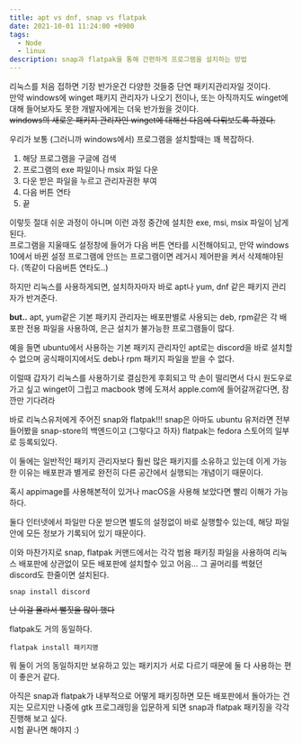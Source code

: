 ```yaml
---
title: apt vs dnf, snap vs flatpak
date: 2021-10-01 11:24:00 +0900
tags:
  - Node
  - linux
description: snap과 flatpak을 통해 간편하게 프로그램을 설치하는 방법
---
```


리눅스를 처음 접하면 기장 반가운건 다양한 것들중 단연 패키지관리자일 것이다.  
만약 windows에 winget 패키지 관리자가 나오기 전이나, 또는 아직까지도 winget에 대해 들어보자도 못한 개발자에게는 더욱 반가웠을 것이다.  
~~windows의 새로운 패키지 관리자인 winget에 대해선 다음에 다뤄보도록 하겠다.~~

우리가 보통 (그러니까 windows에서) 프로그램을 설치할때는 꽤 복잡하다.

1. 해당 프로그램을 구글에 검색
2. 프로그램의 exe 파일이나 msix 파일 다운
3. 다운 받은 파일을 누르고 관리자권한 부여
4. 다음 버튼 연타
5. 끝

이렇듯 절대 쉬운 과정이 아니며 이런 과정 중간에 설치한 exe, msi, msix 파일이 남게 된다.  
프로그램을 지울때도 설정창에 들어가 다음 버튼 연타를 시전해야되고, 만약 windows 10에서 바뀐 설정 프로그램에 안뜨는 프로그램이면 레거시 제어판을 켜서 삭제해야된다. (똑같이 다음버튼 연타도..)

하지만 리눅스를 사용하게되면, 설치하자마자 바로 apt나 yum, dnf 같은 패키지 관리자가 반겨준다.

**but..** apt, yum같은 기본 패키지 관리자는 배포판별로 사용되는 deb, rpm같은 각 배포판 전용 파일을 사용하여, 은근 설치가 불가능한 프로그램들이 많다.

예을 들면 ubuntu에서 사용하는 기본 패키지 관리자인 apt로는 discord을 바로 설치할 수 없으며 공식패이지에서도 deb나 rpm 패키지 파일을 받을 수 없다.

이럴때 갑자기 리눅스를 사용하기로 결심한게 후회되고 막 손이 떨리면서 다시 원도우로 가고 싶고 winget이 그립고 macbook 병에 도져서 apple.com에 들어갈꺼같다면, 잠깐만 기다려라

바로 리눅스유저에게 주어진 snap와 flatpak!!!
snap은 아마도 ubuntu 유저라면 전부 들어봤을 snap-store의 백엔드이고 (그렇다고 하자) flatpak는 fedora 스토어의 일부로 등록되있다.

이 둘에는 일반적인 패키지 관리자보다 훨씬 많은 패키지를 소유하고 있는데 이게 가능한 이유는 배포판과 별게로 완전히 다른 공간에서 실행되는 개념이기 때문이다.

혹시 appimage를 사용해본적이 있거나 macOS을 사용해 보았다면 빨리 이해가 가능하다.

둘다 인터넷에서 파일만 다운 받으면 별도의 설정없이 바로 실행할수 있는데, 해당 파일 안에 모든 정보가 기록되어 있기 때문이다.

이와 마찬가지로 snap, flatpak 커맨드에서는 각각 범용 패키징 파일을 사용하여 리눅스 배포판에 상관없이 모든 배포판에 설치할수 있고 어음... 그 골머리를 썩혔던 discord도 한줄이면 설치된다.

`snap install discord`

~~난 이걸 몰라서 뻘짓을 많이 했다~~

flatpak도 거의 동일하다.

`flatpak install 패키지명`

뭐 둘이 거의 동일하지만 보유하고 있는 패키지가 서로 다르기 때문에 둘 다 사용하는 편이 좋은거 같다.

아직은 snap과 flatpak가 내부적으로 어떻게 패키징하면 모든 배포판에서 돌아가는 건지는 모르지만 나중에 gtk 프로그래밍을 입문하게 되면 snap과 flatpak 패키징을 각각 진행해 보고 싶다.  
시험 끝나면 해야지 :)

